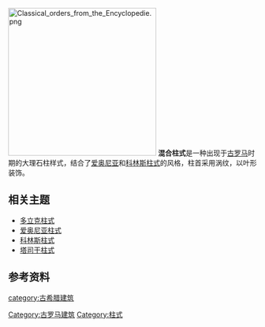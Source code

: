 {{expand|time=2013-03-29T02:01:28+00:00}}
{{unreferenced|time=2013-03-29T02:01:28+00:00}}
[[File:Classical_orders_from_the_Encyclopedie.png|300px]]
'''混合柱式'''是一种出现于[[古罗马|古罗马]]时期的大理石柱样式，结合了[[爱奥尼亚柱式|爱奥尼亚]]和[[科林斯柱式|科林斯柱式]]的风格，柱首采用涡纹，以叶形装饰。
==相关主题==
*[[多立克柱式|多立克柱式]]
*[[爱奥尼亚柱式|爱奥尼亚柱式]]
*[[科林斯柱式|科林斯柱式]]
*[[塔司干柱式|塔司干柱式]]
==参考资料==
{{reflist}}

{{柱式}}
[[category:古希腊建筑|category:古希腊建筑]]
[[Category:古罗马建筑|Category:古罗马建筑]]
[[Category:柱式|Category:柱式]]